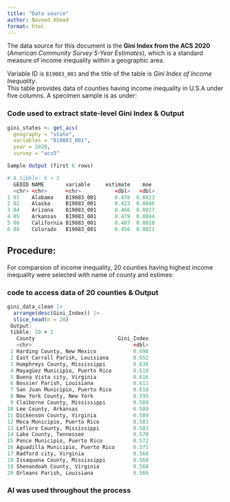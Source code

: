 ```yaml
---
title: "Data source"
author: Naveed Ahmad
format: html
---
```


The data source for this document is the **Gini Index from the ACS 2020**  
(*American Community Survey 5-Year Estimates*), which is a standard  
measure of income inequality within a geographic area.  

Variable ID is `B19083_001` and the title of the table is *Gini Index of Income Inequality*.  
This table provides data of counties having income inequality in U.S.A under five columns. A specimen sample is as under:

### Code used to extract state-level Gini Index & Output

```r
gini_states <- get_acs(
  geography = "state",
  variables = "B19083_001",
  year = 2020,
  survey = "acs5"

Sample Output (first 6 rows)

# A tibble: 6 × 5
  GEOID NAME       variable     estimate    moe
  <chr> <chr>      <chr>           <dbl>   <dbl>
1 01    Alabama    B19083_001      0.478  0.0023
2 02    Alaska     B19083_001      0.423  0.0046
3 04    Arizona    B19083_001      0.466  0.0027
4 05    Arkansas   B19083_001      0.479  0.0044
5 06    California B19083_001      0.487  0.0010
6 08    Colorado   B19083_001      0.456  0.0021
```

## Procedure:
For comparsion of income inequality, 20 counties having highest
income inequality were selected with name of county and estimes:

### code to access data of 20 counties & Output
```r
gini_data_clean |>
  arrange(desc(Gini_Index)) |>
  slice_head(n = 20)
 Output:
 tibble: 20 × 2
   County                           Gini_Index
   <chr>                                 <dbl>
 1 Harding County, New Mexico            0.696
 2 East Carroll Parish, Louisiana        0.652
 3 Humphreys County, Mississippi         0.636
 4 Mayagüez Municipio, Puerto Rico       0.619
 5 Buena Vista city, Virginia            0.616
 6 Bossier Parish, Louisiana             0.611
 7 San Juan Municipio, Puerto Rico       0.610
 8 New York County, New York             0.595
 9 Claiborne County, Mississippi         0.589
10 Lee County, Arkansas                  0.589
11 Dickenson County, Virginia            0.584
12 Moca Municipio, Puerto Rico           0.581
13 Leflore County, Mississippi           0.581
14 Lake County, Tennessee                0.578
15 Ponce Municipio, Puerto Rico          0.572
16 Aguadilla Municipio, Puerto Rico      0.571
17 Radford city, Virginia                0.568
18 Issaquena County, Mississippi         0.568
19 Shenandoah County, Virginia           0.568
20 Orleans Parish, Louisiana             0.566 
```

### AI was used throughout the process